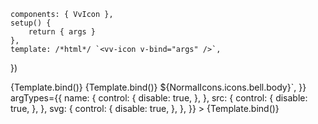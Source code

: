 
<Meta
	title="Components/Icon"
	component={VvIcon}
	args={defaultArgs}
	argTypes={argTypes}
/>

	components: { VvIcon },
	setup() {
		return { args }
	},
	template: /*html*/ `<vv-icon v-bind="args" />`,
})

<Canvas>
	<Story
		name="Default"
		args={{
			width: 48,
		}}
	>
		{Template.bind()}
	</Story>
</Canvas>

<Canvas>
	<Story
		name="Remote"
		args={{
			name: 'fingerprint',
			width: 48,
			src: 'https://raw.githubusercontent.com/google/material-design-icons/master/src/action/fingerprint/materialicons/24px.svg',
		}}
		argTypes={{
			name: {
				control: {
					disable: true,
				},
			},
			src: {
				control: {
					disable: true,
				},
			},
			svg: {
				control: {
					disable: true,
				},
			},
		}}
	>
		{Template.bind()}
	</Story>
</Canvas>

<Canvas>
	<Story
		name="Inline"
		args={{
			name: 'bell-2',
			width: 48,
			svg: `<svg viewBox="0 0 24 24">${NormalIcons.icons.bell.body}</svg>`,
		}}
		argTypes={{
			name: {
				control: {
					disable: true,
				},
			},
			src: {
				control: {
					disable: true,
				},
			},
			svg: {
				control: {
					disable: true,
				},
			},
		}}
	>
		{Template.bind()}
	</Story>
</Canvas>
